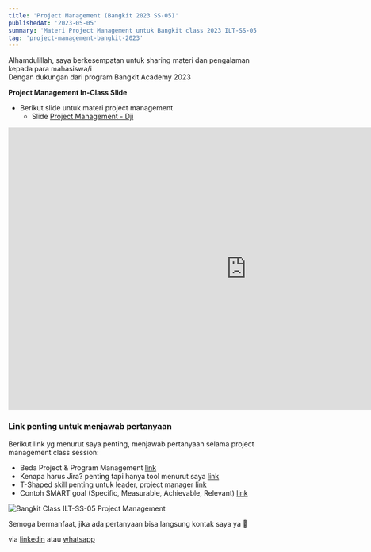 ```yaml
---
title: 'Project Management (Bangkit 2023 SS-05)'
publishedAt: '2023-05-05'
summary: 'Materi Project Management untuk Bangkit class 2023 ILT-SS-05'
tag: 'project-management-bangkit-2023'
---
```


Alhamdulillah, saya berkesempatan untuk sharing materi dan pengalaman kepada para mahasiswa/i  
Dengan dukungan dari program Bangkit Academy 2023



**Project Management In-Class Slide**

* Berikut slide untuk materi project management
    * Slide [Project Management - Dji](https://docs.google.com/presentation/d/1yfuFjcEVNDzvyGQwoypT5u8ncAR0MawRBjIblOuz0Wo/edit?usp=sharing)

<iframe src="https://docs.google.com/presentation/d/e/2PACX-1vRDEbPszfivqJVdM0nVqaZIeAE2K17a5cAtkv_WqJ2fyLd-xHpUUYwLcqN7HZTExtr7QuEBAGNZoOTr/embed?start=true&loop=true&delayms=3000" frameborder="0" width="960" height="569" allowfullscreen="true" mozallowfullscreen="true" webkitallowfullscreen="true"></iframe>

### Link penting untuk menjawab pertanyaan
Berikut link yg menurut saya penting, menjawab pertanyaan selama project management class session:
* Beda Project & Program Management [link](https://www.atlassian.com/agile/project-management/program-management)
* Kenapa harus Jira? penting tapi hanya tool menurut saya [link](https://www.revelo.com/blog/what-is-jira-software-and-what-is-it-used-for)
* T-Shaped skill penting untuk leader, project manager [link](https://rebelsguidetopm.com/t-shaped-project-manager/) 
* Contoh SMART goal (Specific, Measurable, Achievable, Relevant) [link](https://www.atlassian.com/blog/productivity/how-to-write-smart-goals)


<Image src="ss05-class-pic.png" alt="Bangkit Class ILT-SS-05 Project Management" />

Semoga bermanfaat, jika ada pertanyaan bisa langsung kontak saya ya 🙏

via [linkedin](https://linkedin.com/in/djiwandou) atau [whatsapp](https://wa.me/+6282230917591)